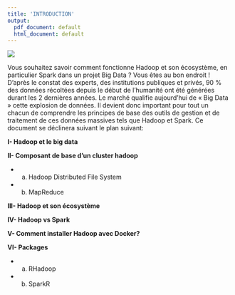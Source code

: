 ```yaml
---
title: 'INTRODUCTION'
output:
  pdf_document: default
  html_document: default
---
```


![](picture/logo.jpg)

Vous souhaitez savoir comment fonctionne Hadoop et son écosystème, en particulier Spark dans un projet Big Data ?  Vous êtes au bon endroit  ! D’après le constat des experts, des institutions publiques et privés, 90 % des données récoltées depuis le début de l’humanité ont été générées durant les 2 dernières années. Le marché qualifie aujourd’hui de « Big Data » cette explosion de données. Il devient donc important pour tout un chacun de comprendre les principes de base des outils de gestion et de traitement de ces données massives tels que Hadoop et Spark. Ce document se déclinera suivant le plan suivant:

**I- Hadoop et le big data**
  
**II- Composant de base d'un cluster hadoop**
  
- a. Hadoop Distributed File System
- b. MapReduce
  
**III- Hadoop et son écosystème**
  
**IV- Hadoop vs Spark**
  
**V- Comment installer Hadoop avec Docker?**
  	
**VI- Packages**
  
- a. RHadoop
- b. SparkR
